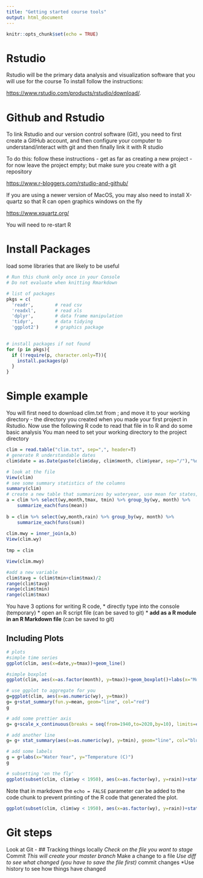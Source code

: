 ```yaml
---
title: "Getting started course tools"
output: html_document
---
```


```r
knitr::opts_chunk$set(echo = TRUE)
```

# Rstudio

Rstudio will be the primary data analysis and visualization software that you will use for the course
To install follow the instructions:

<https://www.rstudio.com/products/rstudio/download/>.

# Github and Rstudio

To link Rstudio and our version control software (Git), you need to first create a GitHub account, and then configure your computer to understand/interact with git
and then finally link it with R studio

To do this: follow these instructions - get as far as creating a new project - for now leave the project empty; but make sure you create with a git repository

<https://www.r-bloggers.com/rstudio-and-github/>

If you are using a newer version of MacOS, you may also need to install X-quartz so that R can open graphics windows on the fly

<https://www.xquartz.org/>

You will need to re-start R 

# Install Packages
load some libraries that are likely to be useful

```r
# Run this chunk only once in your Console
# Do not evaluate when knitting Rmarkdown

# list of packages
pkgs = c(
  'readr',        # read csv
  'readxl',       # read xls
  'dplyr',        # data frame manipulation
  'tidyr',        # data tidying
  'ggplot2')      # graphics package
    

# install packages if not found
for (p in pkgs){
  if (!require(p, character.only=T)){
    install.packages(p)
  }
}
```


# Simple example
You will first need to download clim.txt from ; and move it to your working directory - the directory you created when you made your first project in Rstudio. Now use the following R code to read that file in to R and do some basic analysis
You man need to set your working directory to the project directory

```r
clim = read.table("clim.txt", sep=",", header=T)
# generate R understandable dates
clim$date = as.Date(paste(clim$day, clim$month, clim$year, sep="/"),"%d/%m/%Y")

# look at the file
View(clim)
# see some summary statistics of the columns
summary(clim)
# create a new table that summarizes by wateryear, use mean for states, and sum for fluxes
a = clim %>% select(wy,month,tmax, tmin) %>% group_by(wy, month) %>% 
    summarize_each(funs(mean))
   
b = clim %>% select(wy,month,rain) %>% group_by(wy, month) %>% 
    summarize_each(funs(sum))
   
clim.mwy = inner_join(a,b)
View(clim.wy)
  
tmp = clim

View(clim.mwy)

#add a new variable
clim$tavg = (clim$tmin+clim$tmax)/2
range(clim$tavg)
range(clim$tmin)
range(clim$tmax)


```

You have 3 options for writing R code, 
* directly type into the console (temporary)
* open an R script file (can be saved to git)
* **add as a R module in an R Markdown file** (can be saved to git)

## Including Plots



```r
# plots
#simple time series
ggplot(clim, aes(x=date,y=tmax))+geom_line()

#simple boxplot
ggplot(clim, aes(x=as.factor(month), y=tmax))+geom_boxplot()+labs(x="Month",y="Max T (C)")

# use ggplot to aggregate for you
g=ggplot(clim, aes(x=as.numeric(wy), y=tmax))
g= g+stat_summary(fun.y=mean, geom="line", col="red")
g 

# add some prettier axis
g= g+scale_x_continuous(breaks = seq(from=1940,to=2020,by=10), limits=c(1940,2020))

# add another line
g= g+ stat_summary(aes(x=as.numeric(wy), y=tmin), geom="line", col="blue", fun.y=mean)

# add some labels
g = g+labs(x="Water Year", y="Temperature (C)")
g

# subsetting 'on the fly'
ggplot(subset(clim, clim$wy < 1950), aes(x=as.factor(wy), y=rain))+stat_summary(fun.y=sum, geom="bar", col="green", fill="blue")+labs(x="Water Year",y="Rain (mm)")


```

Note that in markdown the `echo = FALSE` parameter can be added to the code chunk to prevent printing of the R code that generated the plot.

```r

ggplot(subset(clim, clim$wy < 1950), aes(x=as.factor(wy), y=rain))+stat_summary(fun.y=sum, geom="bar", col="green", fill="blue")+labs(x="Water Year",y="Rain (mm)")
```

# Git steps

Look at Git - 
## Tracking things locally
*Check on the file you want to stage
*Commit
*This will create your master branch
*Make a change to a file
*Use diff to see what changed (you have to save the file first)
*commit changes
*Use history to see how things have changed 